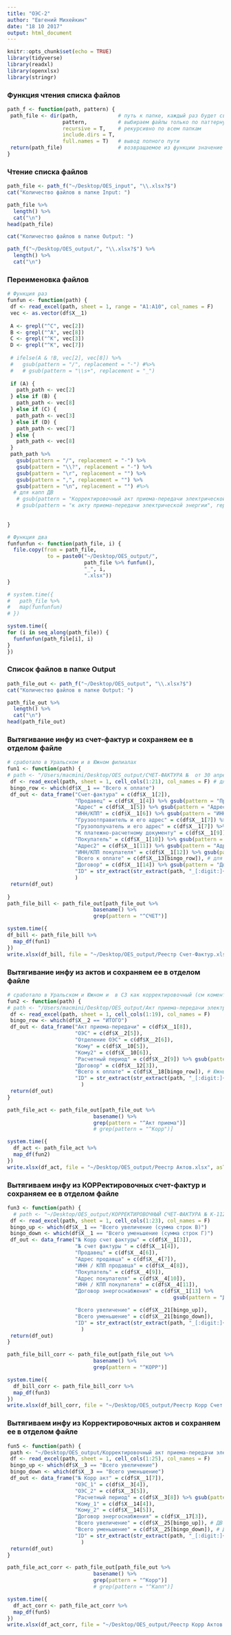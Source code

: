 ```yaml
---
title: "ОЭС-2"
author: "Евгений Михейкин"
date: "18 10 2017"
output: html_document
---
```


```r
knitr::opts_chunk$set(echo = TRUE)
library(tidyverse)
library(readxl)
library(openxlsx)
library(stringr)
```

### Функция чтения списка файлов
```r
path_f <- function(path, pattern) {
 path_file <- dir(path,             # путь к папке, каждый раз будет свой 
                  pattern,          # выбираем файлы только по паттерну 
                  recursive = T,    # рекурсивно по всем папкам
                  include.dirs = T,    
                  full.names = T)   # вывод полного пути
 return(path_file)                  # возвращаемое из функции значение
}
```

### Чтение списка файлов
```r
path_file <- path_f("~/Desktop/OES_input", "\\.xlsx?$")
cat("Количество файлов в папке Input: ")

path_file %>% 
  length() %>% 
  cat("\n")
head(path_file)

cat("Количество файлов в папке Output: ")

path_f("~/Desktop/OES_output/", "\\.xlsx?$") %>% 
  length() %>% 
  cat("\n")
```

### Переименовка файлов
```r
# Функция раз
funfun <- function(path) { 
 df <- read_excel(path, sheet = 1, range = "A1:A10", col_names = F)
 vec <- as.vector(df$X__1)
 
 A <- grepl("^С", vec[2])
 B <- grepl("^А", vec[8])
 C <- grepl("^К", vec[3])
 D <- grepl("^К", vec[7])
 
 # ifelse(A & !B, vec[2], vec[8]) %>%
 #   gsub(pattern = "/", replacement = "-") #%>%
 #   # gsub(pattern = "\\s+", replacement = "_")
 
 if (A) {
   path_path <- vec[2]
 } else if (B) {
   path_path <- vec[8]
 } else if (C) {
   path_path <- vec[3]
 } else if (D) {
   path_path <- vec[7]
 } else {
   path_path <- vec[8]
 }
 path_path %>% 
   gsub(pattern = "/", replacement = "-") %>% 
   gsub(pattern = "\\?", replacement = "-") %>% 
   gsub(pattern = "\r", replacement = "") %>% 
   gsub(pattern = ",", replacement = "") %>% 
   gsub(pattern = "\n", replacement = "") #%>%
  # для капп ДВ
   # gsub(pattern = "Корректировочный акт приема-передачи электрической энергии", replacement = "Капп ээ") %>%
   # gsub(pattern = "к акту приема-передачи электрической энергии", replacement = "к апп ээ")
   
 
}

# Функция два
funfunfun <- function(path_file, i) {
  file.copy(from = path_file, 
             to = paste0("~/Desktop/OES_output/",
                         path_file %>% funfun(),
                         "_", i,
                         ".xlsx"))
}

# system.time({
#   path_file %>%
#   map(funfunfun)
# })

system.time({
for (i in seq_along(path_file)) {
  funfunfun(path_file[i], i)
}
})
```

### Список файлов в папке Output
```r
path_file_out <- path_f("~/Desktop/OES_output", "\\.xlsx?$")
cat("Количество файлов в папке Output: ")

path_file_out %>% 
  length() %>% 
  cat("\n")
head(path_file_out)
```



### Вытягивание инфу из счет-фактур и сохраняем ее в отделом файле
```r
# сработало в Уральском и в Южном филиалах
fun1 <- function(path) {
# path <- "/Users/macmini/Desktop/OES_output/СЧЕТ-ФАКТУРА №  от 30 апреля 2016 г._715.xlsx"
 df <- read_excel(path, sheet = 1, cell_cols(1:21), col_names = F) # для ДВ исправит
 bingo_row <- which(df$X__1 == "Всего к оплате")
 df_out <- data_frame("Счет-фактура" = c(df$X__1[2]),
                      "Продавец" = c(df$X__1[4]) %>% gsub(pattern = "Продавец: ", replacement = ""),
                      "Адрес" = c(df$X__1[5]) %>% gsub(pattern = "Адрес: ", replacement = ""),
                      "ИНН/КПП" = c(df$X__1[6]) %>% gsub(pattern = "ИНН/КПП продавца: ", replacement = ""),
                      "Грузоотправитель и его адрес" = c(df$X__1[7]) %>% gsub(pattern = "Грузоотправитель и его адрес: ", replacement = ""),
                      "Грузополучатель и его адрес" = c(df$X__1[7]) %>% gsub(pattern = "Грузополучатель и его адрес: ", replacement = ""),
                      "К платежно-расчетному документу" = c(df$X__1[9]) %>% gsub(pattern = "К платежно-расчетному документу: ", replacement = ""),
                      "Покупатель" = c(df$X__1[10]) %>% gsub(pattern = "Покупатель: ", replacement = ""),
                      "Адрес2" = c(df$X__1[11]) %>% gsub(pattern = "Адрес: ", replacement = ""),
                      "ИНН/КПП покупателя" = c(df$X__1[12]) %>% gsub(pattern = "ИНН/КПП покупателя: ", replacement = ""),
                      "Всего к оплате" = c(df$X__13[bingo_row]), # для дв ИСПРавит для СЗ
                      "Договор" = c(df$X__1[14]) %>% gsub(pattern = "Договор ", replacement = ""),
                      "ID" = str_extract(str_extract(path, "_[:digit:]+\\.xlsx$"), "[:digit:]+")
                      )
 return(df_out)
 
}
path_file_bill <- path_file_out[path_file_out %>% 
                            basename() %>% 
                            grep(pattern = "^СЧЕТ")]

system.time({
df_bill <- path_file_bill %>% 
  map_df(fun1) 
})
write.xlsx(df_bill, file = "~/Desktop/OES_output/Реестр Счет-Фактур.xlsx", asTable = T)

```

### Вытягивание инфу из актов и сохраняем ее в отделом файле
```r
# сработало в Уральском и Южном и  в СЗ как корректировочный (см коменты внутри)
fun2 <- function(path) {
# path <- "/Users/macmini/Desktop/OES_output/Акт приема-передачи электрической энергии № Э-989-06-7 от 31 декабря 2015 г. исправление №1 от 31 мая 2016 г._1658.xlsx"
 df <- read_excel(path, sheet = 1, cell_cols(1:19), col_names = F)
 bingo_row <- which(df$X__2 == "ИТОГО")
 df_out <- data_frame("Акт приема-передачи" = c(df$X__1[8]),
                      "ОЭС" = c(df$X__2[5]),
                      "Отделение ОЭС" = c(df$X__2[6]),
                      "Кому" = c(df$X__10[5]),
                      "Кому2" = c(df$X__10[6]),
                      "Расчетный период" = c(df$X__2[9]) %>% gsub(pattern = "Расчетный период: ", replacement = ""),
                      "Договор" = c(df$X__12[3]),
                      "Всего к оплате" = c(df$X__18[bingo_row]), # Южный ДВ
                      "ID" = str_extract(str_extract(path, "_[:digit:]+\\.xlsx$"), "[:digit:]+")
                        )
 return(df_out)
}

path_file_act <- path_file_out[path_file_out %>%
                            basename() %>% 
                            grep(pattern = "^Акт приема")]
                            # grep(pattern = "^Корр")]

system.time({
  df_act <- path_file_act %>% 
  map_df(fun2) 
})
write.xlsx(df_act, file = "~/Desktop/OES_output/Реестр Актов.xlsx", asTable = T)
```

### Вытягиваем инфу из КОРРектировочных счет-фактур и сохраняем ее в отделом файле
```r
fun3 <- function(path) {
  # path <- "~/Desktop/OES_output/КОРРЕКТИРОВОЧНЫЙ СЧЕТ-ФАКТУРА № К-112-06-42 от 31 мая 2016 г. ИСПРАВЛЕНИЕ КОРРЕКТИРОВОЧНОГО СЧЕТА-ФАКТУРЫ № ---  от  ---_7.xlsx"
 df <- read_excel(path, sheet = 1, cell_cols(1:23), col_names = F)
 bingo_up <- which(df$X__1 == "Всего увеличение (сумма строк В)")
 bingo_down <- which(df$X__1 == "Всего уменьшение (сумма строк Г)")
 df_out <- data_frame("№ Корр счет фактуры" = c(df$X__1[3]),
                      "№ счет фактуры " = c(df$X__1[4]),
                      "Продавец" = c(df$X__4[6]),
                      "Адрес продавца" = c(df$X__4[7]),
                      "ИНН / КПП продавца" = c(df$X__4[8]),
                      "Покупатель" = c(df$X__4[9]),
                      "Адрес покупателя" = c(df$X__4[10]),
                      "ИНН / КПП покупателя" = c(df$X__4[11]),
                      "Договор энергоснабжения" = c(df$X__1[13] %>% 
                                                      gsub(pattern = "Договор энергоснабжения ", replacement = "")),

                      "Всего увеличение" = c(df$X__21[bingo_up]),
                      "Всего уменьшение" = c(df$X__21[bingo_down]),
                      "ID" = str_extract(str_extract(path, "_[:digit:]+\\.xlsx$"), "[:digit:]+")
                        )
 return(df_out)
}

path_file_bill_corr <- path_file_out[path_file_out %>% 
                            basename() %>% 
                            grep(pattern = "^КОРР")]

system.time({
  df_bill_corr <- path_file_bill_corr %>% 
  map_df(fun3) 
})
write.xlsx(df_bill_corr, file = "~/Desktop/OES_output/Реестр Корр Счет Фактур.xlsx", asTable = T)
```

### Вытягиваем инфу из Корректировочных актов и сохраняем ее в отделом файле
```r
fun5 <- function(path) {
 path <- "~/Desktop/OES_output/Корректировочный акт приема-передачи электрической энергии № К-203-06-49 от 31 мая 2016 г. к акту приема-передачи электрической энергии № К-682-06-49 от 30 ноября 2015 г. с учетом исправления № 2 от 31 января 2016 г._1739.xlsx"
 df <- read_excel(path, sheet = 1, cell_cols(1:25), col_names = F)
 bingo_up <- which(df$X__3 == "Всего увеличение")
 bingo_down <- which(df$X__3 == "Всего уменьшение")
 df_out <- data_frame("№ Корр акт" = c(df$X__1[7]),
                      "ОЭС_1" = c(df$X__3[4]),
                      "ОЭС_2" = c(df$X__3[5]),
                      "Расчетный период" = c(df$X__3[8]) %>% gsub(pattern = "Расчетный период: ", replacement = ""),
                      "Кому_1" = c(df$X__14[4]),
                      "Кому_2" = c(df$X__14[5]),
                      "Договор энергоснабжения" = c(df$X__17[3]),
                      "Всего увеличение" = c(df$X__25[bingo_up]), # ДВ
                      "Всего уменьшение" = c(df$X__25[bingo_down]), # ДВ
                      "ID" = str_extract(str_extract(path, "_[:digit:]+\\.xlsx$"), "[:digit:]+")
                        )
 return(df_out)
}

path_file_act_corr <- path_file_out[path_file_out %>% 
                            basename() %>% 
                            grep(pattern = "^Корр")]
                            # grep(pattern = "^Капп")]

system.time({
  df_act_corr <- path_file_act_corr %>% 
  map_df(fun5) 
})
write.xlsx(df_act_corr, file = "~/Desktop/OES_output/Реестр Корр Актов.xlsx", asTable = T)
```

